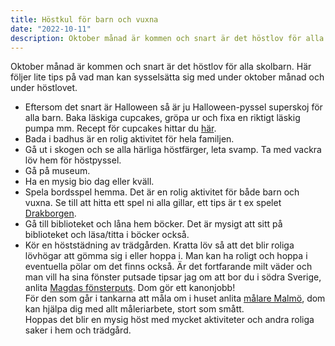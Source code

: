 ```yaml
---
title: Höstkul för barn och vuxna
date: "2022-10-11"
description: Oktober månad är kommen och snart är det höstlov för alla skolbarn.  Här följer lite tips på vad man kan sysselsätta sig med under oktober månad och under höstlovet.
---
```


Oktober månad är kommen och snart är det höstlov för alla skolbarn.  Här följer lite tips på vad man kan sysselsätta sig med under oktober månad och under höstlovet.<br>
- Eftersom det snart är Halloween så är ju Halloween-pyssel superskoj för alla barn. Baka läskiga cupcakes, gröpa ur och fixa en riktigt läskig pumpa mm. Recept för cupcakes hittar du <a href="https://www.ica.se/recept/cupcakes-till-halloween-722959/">här</a>.<br> 
- Bada i badhus är en rolig aktivitet för hela familjen. 
- Gå ut i skogen och se alla härliga höstfärger, leta svamp. Ta med vackra löv hem för höstpyssel. 
- Gå på museum. 
- Ha en mysig bio dag eller kväll. 
- Spela bordsspel hemma. Det är en rolig aktivitet för både barn och vuxna. Se till att hitta ett spel ni alla gillar, ett tips är t ex spelet <a href="https://www.kenntoft.se/gamenights/drakborgen.php">Drakborgen</a>. 
- Gå till biblioteket och låna hem böcker. Det är mysigt att sitt på biblioteket och läsa/titta i böcker också. 
- Kör en höststädning av trädgården. Kratta löv så att det blir roliga lövhögar att gömma sig i eller hoppa i. Man kan ha roligt och hoppa i eventuella pölar om det finns också. 
Är det fortfarande milt väder och man vill ha sina fönster putsade tipsar jag om att bor du i södra Sverige, anlita <a href="https://magdasfonsterputs.se/">Magdas fönsterputs</a>. Dom gör ett kanonjobb! <br>
För den som går i tankarna att måla om i huset anlita <a href="https://www.målaremalmö.nu/">målare Malmö</a>, dom kan hjälpa dig med allt måleriarbete, stort som smått. <br>
Hoppas det blir en mysig höst med mycket aktiviteter och andra roliga saker i hem och trädgård. 
